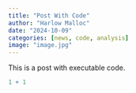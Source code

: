 ```yaml
---
title: "Post With Code"
author: "Harlow Malloc"
date: "2024-10-09"
categories: [news, code, analysis]
image: "image.jpg"
---
```


This is a post with executable code.

```r
1 + 1
```
